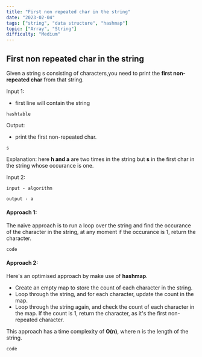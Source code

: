```yaml
---
title: "First non repeated char in the string"
date: "2023-02-04"
tags: ["string", "data structure", "hashmap"]
topic: ["Array", "String"]
difficulty: "Medium"
---
```

## First non repeated char in  the string
Given a string s consisting of characters,you need to print the **first non-repeated char** from that string.

Input 1:
- first line will contain the string

```
hashtable
```
Output:
- print the first non-repeated char.
```
s
```
Explanation: here **h and a** are two times in the string but **s** in the first char in the string whose occurance is one. 

Input 2:
```
input - algorithm

output - a
```
#### Approach 1:

The naive approach is to run a loop over the string and find the occurance of the character in the string, at any moment if the occurance is 1, return the character.
```
code
```
#### Approach 2:

Here's an optimised approach by make use of **hashmap**.

- Create an empty map to store the count of each character in the string.
- Loop through the string, and for each character, update the count in the map.
- Loop through the string again, and check the count of each character in the map. If the count is 1, return the character, as it's the first non-repeated character.
  
This approach has a time complexity of **O(n)**, where n is the length of the string.

```
code
```
